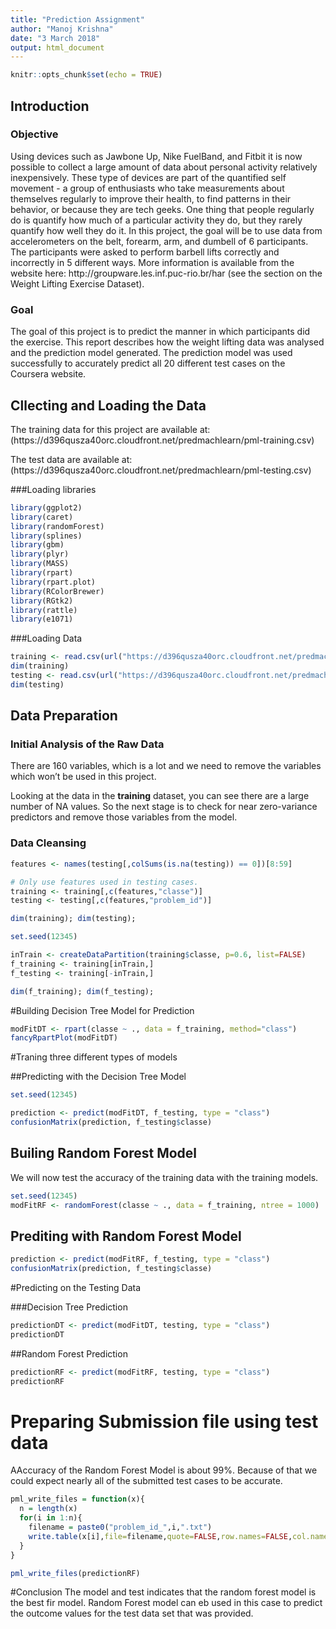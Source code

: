 ---
title: "Prediction Assignment"
author: "Manoj Krishna"
date: "3 March 2018"
output: html_document
---

```{r setup, include=FALSE}
knitr::opts_chunk$set(echo = TRUE)
```

## Introduction

### Objective

Using devices such as Jawbone Up, Nike FuelBand, and Fitbit it is now possible to collect a large amount of data about personal activity relatively inexpensively. These type of devices are part of the quantified self movement - a group of enthusiasts who take measurements about themselves regularly to improve their health, to find patterns in their behavior, or because they are tech geeks. One thing that people regularly do is quantify how much of a particular activity they do, but they rarely quantify how well they do it. In this project, the goal will be to use data from accelerometers on the belt, forearm, arm, and dumbell of 6 participants. The participants were asked to perform barbell lifts correctly and incorrectly in 5 different ways. More information is available from the website here: http://groupware.les.inf.puc-rio.br/har (see the section on the Weight Lifting Exercise Dataset).

### Goal

The goal of this project is to predict the manner in which participants did the exercise. This report describes how the weight lifting data was analysed and the prediction model generated. The prediction model was used successfully to accurately predict all 20 different test cases on the Coursera website.

## Cllecting and Loading the Data

The training data for this project are available at: (https://d396qusza40orc.cloudfront.net/predmachlearn/pml-training.csv)

The test data are available at: (https://d396qusza40orc.cloudfront.net/predmachlearn/pml-testing.csv)



###Loading libraries

```{r}
library(ggplot2)
library(caret)
library(randomForest)
library(splines)
library(gbm)
library(plyr)
library(MASS)
library(rpart)
library(rpart.plot)
library(RColorBrewer)
library(RGtk2)
library(rattle)
library(e1071)
```

###Loading Data

```{r cache=TRUE}
training <- read.csv(url("https://d396qusza40orc.cloudfront.net/predmachlearn/pml-training.csv"),header=TRUE)
dim(training)
testing <- read.csv(url("https://d396qusza40orc.cloudfront.net/predmachlearn/pml-testing.csv"),header=TRUE)
dim(testing)

```



## Data Preparation

### Initial Analysis of the Raw Data

There are 160 variables, which is a lot and we need to remove the variables which won't be used in this project.

Looking at the data in the **training** dataset, you can see there are a large number of NA values.  So the next stage is to check for near zero-variance predictors and remove those variables from the model.

### Data Cleansing

```{r}
features <- names(testing[,colSums(is.na(testing)) == 0])[8:59]

# Only use features used in testing cases.
training <- training[,c(features,"classe")]
testing <- testing[,c(features,"problem_id")]

dim(training); dim(testing);

set.seed(12345)

inTrain <- createDataPartition(training$classe, p=0.6, list=FALSE)
f_training <- training[inTrain,]
f_testing <- training[-inTrain,]

dim(f_training); dim(f_testing);
```

#Building Decision Tree Model for Prediction

```{r}
modFitDT <- rpart(classe ~ ., data = f_training, method="class")
fancyRpartPlot(modFitDT)
```
#Traning three different types of models 


##Predicting with the Decision Tree Model

```{r cache=TRUE}
set.seed(12345)

prediction <- predict(modFitDT, f_testing, type = "class")
confusionMatrix(prediction, f_testing$classe)
```


## Builing Random Forest Model


We will now test the accuracy of the training data with the training models. 

```{r}
set.seed(12345)
modFitRF <- randomForest(classe ~ ., data = f_training, ntree = 1000)
```

## Prediting with Random Forest Model

```{r}
prediction <- predict(modFitRF, f_testing, type = "class")
confusionMatrix(prediction, f_testing$classe)
```


#Predicting on the Testing Data

###Decision Tree Prediction
```{r PredTree}
predictionDT <- predict(modFitDT, testing, type = "class")
predictionDT
```


##Random Forest Prediction
```{r RFPred}
predictionRF <- predict(modFitRF, testing, type = "class")
predictionRF
```
# Preparing Submission file using test data
AAccuracy of the Random Forest Model is about 99%. Because of that we could expect nearly all of the submitted test cases to be accurate.


```{r submission}
pml_write_files = function(x){
  n = length(x)
  for(i in 1:n){
    filename = paste0("problem_id_",i,".txt")
    write.table(x[i],file=filename,quote=FALSE,row.names=FALSE,col.names=FALSE)
  }
}

pml_write_files(predictionRF)
```

#Conclusion
The model and test indicates that the random forest model is the best fir model. Random Forest model can eb used in this case to predict the outcome values for the test data set that was provided.

